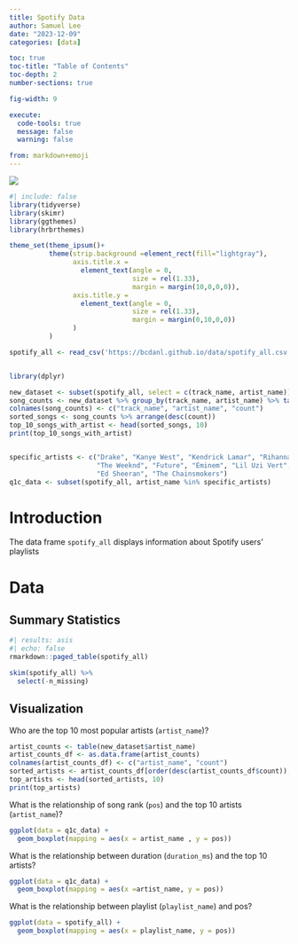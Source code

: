 ```yaml
---
title: Spotify Data
author: Samuel Lee
date: "2023-12-09"
categories: [data]

toc: true
toc-title: "Table of Contents"
toc-depth: 2
number-sections: true

fig-width: 9

execute:
  code-tools: true
  message: false
  warning: false

from: markdown+emoji
---
```


![](Spotify.jpg) 


```r
#| include: false
library(tidyverse)
library(skimr)
library(ggthemes)
library(hrbrthemes)

theme_set(theme_ipsum()+
          theme(strip.background =element_rect(fill="lightgray"),
                axis.title.x = 
                  element_text(angle = 0,
                               size = rel(1.33),
                               margin = margin(10,0,0,0)),
                axis.title.y = 
                  element_text(angle = 0,
                               size = rel(1.33),
                               margin = margin(0,10,0,0))
                )
          )

spotify_all <- read_csv('https://bcdanl.github.io/data/spotify_all.csv')


library(dplyr)

new_dataset <- subset(spotify_all, select = c(track_name, artist_name))
song_counts <- new_dataset %>% group_by(track_name, artist_name) %>% tally()
colnames(song_counts) <- c("track_name", "artist_name", "count")
sorted_songs <- song_counts %>% arrange(desc(count))
top_10_songs_with_artist <- head(sorted_songs, 10)
print(top_10_songs_with_artist)


specific_artists <- c("Drake", "Kanye West", "Kendrick Lamar", "Rihanna",
                      "The Weeknd", "Future", "Eminem", "Lil Uzi Vert",
                      "Ed Sheeran", "The Chainsmokers")
q1c_data <- subset(spotify_all, artist_name %in% specific_artists)

```


# Introduction 

The data frame `spotify_all` displays information about Spotify users' playlists



# Data


## Summary Statistics


```r
#| results: asis
#| echo: false
rmarkdown::paged_table(spotify_all) 
```


```r
skim(spotify_all) %>% 
  select(-n_missing)
```


## Visualization


Who are the top 10 most popular artists (`artist_name`)?
```r
artist_counts <- table(new_dataset$artist_name)
artist_counts_df <- as.data.frame(artist_counts)
colnames(artist_counts_df) <- c("artist_name", "count")
sorted_artists <- artist_counts_df[order(desc(artist_counts_df$count)), ]
top_artists <- head(sorted_artists, 10)
print(top_artists)
```


What is the relationship of song rank (`pos`) and the top 10 artists (`artist_name`)?
```r
ggplot(data = q1c_data) +
  geom_boxplot(mapping = aes(x = artist_name , y = pos))
```


What is the relationship between duration (`duration_ms`) and the top 10 artists?
```r
ggplot(data = q1c_data) +
  geom_boxplot(mapping = aes(x =artist_name, y = pos))
```


What is the relationship between playlist (`playlist_name`) and pos?
```r
ggplot(data = spotify_all) +
  geom_boxplot(mapping = aes(x = playlist_name, y = pos))
```

